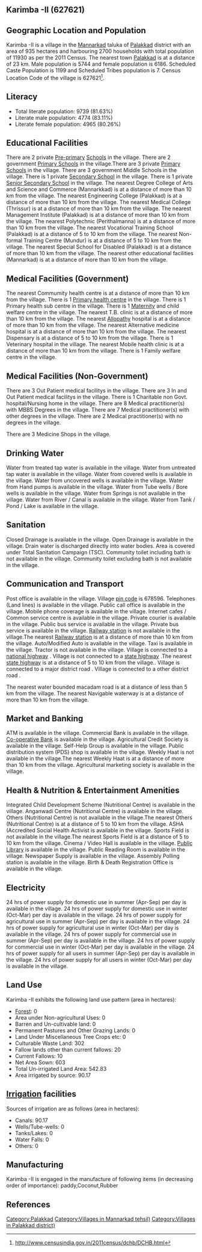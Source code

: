 {{Infobox settlement
| name=Karimba -II
| native_name=
| native_name_lang=
| other_name=
| nickname=
| settlement_type=Village
| image_skyline=
| image_alt=
| image_caption=
| pushpin_map=India Kerala
| pushpin_label_position=right
| pushpin_map_alt=
| pushpin_map_caption=Location in Kerala, India
| latd=
| latm=
| lats=
| latNS=
| longd=
| longm=
| longs=
| longEW=
| coordinates_display=inline,title
| subdivision_type=Country
| subdivision_name={{flag|India}}
| subdivision_type1=[[States and territories of India|State]]
| subdivision_name1=Kerala 
| subdivision_type2=[[List of districts of India|District]]
| subdivision_name2=Palakkad
| subdivision_type3=Tahsil
| subdivision_name3=Mannarkad
| website=
| established_title=<!-- Established -->
| established_date=
| founder=
| named_for=
| government_type=
| governing_body=
| unit_pref=Metric=
| area_footnotes=
| area_rank=
| area_total_km2=9.35
| elevation_footnotes=
| elevation_m=
| population_total=11930
| population_as_of=2011
| population_rank=
| population_density_km2=1275
| population_demonym=
| population_footnotes=
| demographics_type1=Languages
| demographics1_title1=Official
| demographics1_info1=[[Malayalam language|Malayalam]]
| timezone1=[[Indian Standard Time|IST]]
| utc_offset1==+5:30
| postal_code_type=[[Postal Index Number|PIN]]
| postal_code=678596
| area_code_type=Telephone code
| area_code=
| registration_plate=
| blank1_name_sec1=Nearest city
| blank1_info_sec1=[[Palakkad]]
| blank2_name_sec1=[[Human sex ratio|Sex ratio]]
| blank2_info_sec1=1076 [[male|♂]]/[[female|♀]]
| blank3_name_sec1=Literacy
| blank3_info_sec1=81.63%
| blank1_name_sec2=[[2011 Census of India|2011 census]] code
| blank1_info_sec2=627621
| footnotes=
}}

== Karimba -II (627621) ==

== Geographic Location and Population ==

Karimba -II is a village in the [[Mannarkad]] taluka of [[Palakkad]] district with an area of 935 hectares and harbouring 2700 households with total population of 11930 as per the 2011 Census. The nearest town [[Palakkad]] is at a distance of 23 km. Male population is 5744 and female population is 6186. Scheduled Caste Population is 1199 and Scheduled Tribes population is 7. Census Location Code of the village is 627621<ref>http://www.censusindia.gov.in/2011census/dchb/DCHB.html</ref>.


== Literacy ==  
* Total literate population: 9739 (81.63%)
* Literate male population: 4774 (83.11%)
* Literate female population: 4965 (80.26%)


== Educational Facilities ==  
There are 2 private [[Pre-primary]] [[School]]s in the village.
There are 2 government [[Primary School]]s in the village.There are 3 private [[Primary School]]s in the village.
There are 3 government Middle Schools in the village.
There is 1 private [[Secondary School]] in the village.
There is 1 private [[Senior Secondary School]] in the village.
The nearest Degree College of Arts and Science and Commerce (Mannarkkad) is at a distance of more than 10 km from the village.
The nearest Engineering College (Palakkad) is at a distance of more than 10 km from the village.
The nearest Medical College (Thrissur) is at a distance of more than 10 km from the village.
The nearest Management Institute (Palakkad) is at a distance of more than 10 km from the village.
The nearest Polytechnic (Perithalmanna) is at a distance of more than 10 km from the village.
The nearest Vocational Training School (Palakkad) is at a distance of 5 to 10 km from the village.
The nearest Non-formal Training Centre (Mundur) is at a distance of 5 to 10 km from the village.
The nearest Special School for Disabled (Palakkad) is at a distance of more than 10 km from the village.
The nearest other educational facilities (Mannarkad) is at a distance of more than 10 km from the village.


== Medical Facilities (Government) ==
The nearest Commumity health centre is at a distance of more than 10 km from the village.
There is 1 [[Primary health centre]] in the village.
There is 1 Primary health sub centre in the village.
There is 1 [[Maternity]] and child welfare centre in the village.
The nearest T.B. clinic is at a distance of more than 10 km from the village.
The nearest [[Allopathy]] hospital is at a distance of more than 10 km from the village.
The nearest Alternative medicine hospital is at a distance of more than 10 km from the village.
The nearest Dispensary is at a distance of 5 to 10 km from the village.
There is 1 Veterinary hospital in the village.
The nearest Mobile health clinic is at a distance of more than 10 km from the village.
There is 1 Family welfare centre in the village.


== Medical Facilities (Non-Government) ==
There are 3 Out Patient medical facilitys in the village.
There are 3 In and Out Patient medical facilitys in the village.
There is 1 Charitable non Govt. hospital/Nursing home in the village.
There are 8 Medical practitioner(s) with MBBS Degrees in the village.
There are 7 Medical practitioner(s) with other degrees in the village.
There are 2 Medical practitioner(s) with no degrees in the village.

There are 3 Medicine Shops in the village.



== Drinking Water ==
Water from treated tap water is available in the village.
Water from untreated tap water is available in the village.
Water from covered wells is available in the village.
Water from uncovered wells is available in the village.
Water from Hand pumps is available in the village.
Water from Tube wells / Bore wells is available in the village.
Water from Springs is not available in the village.
Water from River / Canal is available in the village.
Water from Tank / Pond / Lake is available in the village.


== Sanitation ==
Closed Drainage is available in the village.
Open Drainage is available in the village.
Drain water is discharged directly into water bodies.
Area is covered under Total Sanitation Campaign (TSC).
Community toilet including bath is not available in the village.
Community toilet excluding bath is not available in the village.


== Communication and Transport ==
Post office is available in the village.
Village [[pin code]] is 678596.
Telephones (Land lines) is available in the village.
Public call office is available in the village.
Mobile phone coverage is available in the village.
Internet cafes / Common service centre is available in the village.
Private courier is available in the village.
Public bus service is available in the village.
Private bus service is available in the village.
[[Railway station]] is not available in the village.The nearest [[Railway station]] is at a distance of more than 10 km from the village.
Auto/Modified Auto is available in the village.
Taxi is available in the village.
Tractor is not available in the village.
Village is connected to a [[national highway]]  .
Village is not connected to a [[state highway]] .The nearest [[state highway]] is at a distance of 5 to 10 km from the village..
Village is connected to a major district road    .
Village is connected to a other district road  .


The nearest water bounded macadam road is at a distance of less than 5 km from the village.
The nearest Navigable waterway is at a distance of more than 10 km from the village.



== Market and Banking ==
ATM is available in the village.
Commercial Bank is available in the village.
[[Co-operative Bank]] is available in the village.
Agricultural Credit Society is available in the village.
Self-Help Group is available in the village.
Public distribution system (PDS) shop is available in the village.
Weekly Haat is not available in the village.The nearest Weekly Haat is at a distance of more than 10 km from the village.
Agricultural marketing society is available in the village.


== Health & Nutrition & Entertainment Amenities ==
Integrated Child Development Scheme (Nutritional Centre) is available in the village.
Anganwadi Centre (Nutritional Centre) is available in the village.
Others (Nutritional Centre) is not available in the village.The nearest Others (Nutritional Centre) is at a distance of 5 to 10 km from the village.
ASHA (Accredited Social Health Activist is available in the village.
Sports Field is not available in the village.The nearest Sports Field is at a distance of 5 to 10 km from the village.
Cinema / Video Hall is available in the village.
[[Public Library]] is available in the village.
Public Reading Room is available in the village.
Newspaper Supply is available in the village.
Assembly Polling station is available in the village.
Birth & Death Registration Office is available in the village.


== Electricity ==
24 hrs of power supply for domestic use in summer (Apr-Sep) per day is available in the village.
24 hrs of power supply for domestic use in winter (Oct-Mar) per day is available in the village.
24 hrs of power supply for agricultural use in summer (Apr-Sep) per day is available in the village.
24 hrs of power supply for agricultural use in winter (Oct-Mar) per day is available in the village.
24 hrs of power supply for commercial use in summer (Apr-Sep) per day is available in the village.
24 hrs of power supply for commercial use in winter (Oct-Mar) per day is available in the village.
24 hrs of power supply for all users in summer (Apr-Sep) per day is available in the village.
24 hrs of power supply for all users in winter (Oct-Mar) per day is available in the village.


== Land Use ==
Karimba -II exhibits the following land use pattern (area in hectares):
* [[Forest]]: 0
* Area under Non-agricultural Uses: 0
* Barren and Un-cultivable land: 0
* Permanent Pastures and Other Grazing Lands: 0
* Land Under Miscellaneous Tree Crops etc: 0
* Culturable Waste Land: 302
* Fallow lands other than current fallows: 20
* Current Fallows: 10
* Net Area Sown: 603
* Total Un-irrigated Land Area: 542.83
* Area irrigated by source: 90.17


== [[Irrigation]] facilities ==
Sources of irrigation are as follows (area in hectares):
* Canals: 90.17
* Wells/Tube-wells: 0
* Tanks/Lakes: 0
* Water Falls: 0
* Others: 0


== Manufacturing ==
Karimba -II is engaged in the manufacture of following items (in decreasing order of importance):  paddy,Coconut,Rubber


[[Category:Palakkad]]
[[Category:Villages in Mannarkad tehsil)]]
[[Category:Villages in Palakkad district)]]


== References ==
{{Reflist}}


